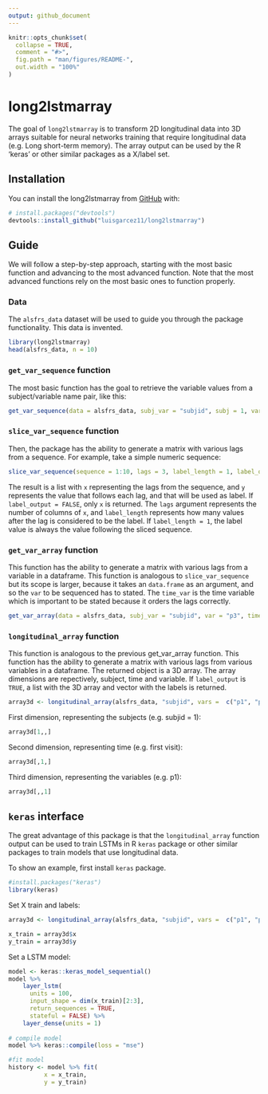 ```yaml
---
output: github_document
---
```


<!-- README.md is generated from README.Rmd. Please edit that file -->

```r
knitr::opts_chunk$set(
  collapse = TRUE,
  comment = "#>",
  fig.path = "man/figures/README-",
  out.width = "100%"
)
```

# long2lstmarray

<!-- badges: start -->

<!-- badges: end -->

The goal of `long2lstmarray` is to transform 2D longitudinal data into 3D arrays suitable for neural networks training that require longitudinal data (e.g. Long short-term memory). The array output can be used by the R 'keras' or other similar packages as a X/label set.

## Installation

You can install the long2lstmarray from [GitHub](https://github.com/) with:

``` r
# install.packages("devtools")
devtools::install_github("luisgarcez11/long2lstmarray")
```

## Guide

We will follow a step-by-step approach, starting with the most basic function and advancing to the most advanced function. Note that the most advanced functions rely on the most basic ones to function properly.

### Data

The `alsfrs_data` dataset will be used to guide you through the package functionality. This data is invented.

```r
library(long2lstmarray)
head(alsfrs_data, n = 10)
```

### `get_var_sequence` function

The most basic function has the goal to retrieve the variable values from a subject/variable name pair, like this:

```r
get_var_sequence(data = alsfrs_data, subj_var = "subjid", subj = 1, var = "p1")
```

### `slice_var_sequence` function

Then, the package has the ability to generate a matrix with various lags from a sequence. For example, take a simple numeric sequence:

```r
slice_var_sequence(sequence = 1:10, lags = 3, label_length = 1, label_output = TRUE)
```

The result is a list with `x` representing the lags from the sequence, and `y` represents the value that follows each lag, and that will be used as label. If `label_output = FALSE`, only `x` is returned. The `lags` argument represents the number of columns of `x`, and `label_length` represents how many values after the lag is considered to be the label. If `label_length = 1`, the label value is always the value following the sliced sequence.

### `get_var_array` function

This function has the ability to generate a matrix with various lags from a variable in a dataframe. This function is analogous to `slice_var_sequence` but its scope is larger, because it takes an `data.frame` as an argument, and so the `var` to be sequenced has to stated. The `time_var` is the time variable which is important to be stated because it orders the lags correctly.

```r
get_var_array(data = alsfrs_data, subj_var = "subjid", var = "p3", time_var = "visdy", lags = 5, label_length = 1, label_output = TRUE)
```

### `longitudinal_array` function

This function is analogous to the previous get_var_array function. This function has the ability to generate a matrix with various lags from various variables in a dataframe. The returned object is a 3D array. The array dimensions are repectively, subject, time and variable. If `label_output` is `TRUE`, a list with the 3D array and vector with the labels is returned.

```r
array3d <- longitudinal_array(alsfrs_data, "subjid", vars =  c("p1", "p2", "p3"), time_var =  "visdy", lags = 3, label_output = FALSE)
```

First dimension, representing the subjects (e.g. subjid = 1):
```r
array3d[1,,]
```

Second dimension, representing time (e.g. first visit):
```r
array3d[,1,]
```

Third dimension, representing the variables (e.g. p1):
```r
array3d[,,1] 
```


## `keras` interface

The great advantage of this package is that the `longitudinal_array` function output can be used to train LSTMs in R `keras` package or other similar packages to train models that use longitudinal data.

To show an example, first install `keras` package.
```r
#install.packages("keras")
library(keras)
```

Set X train and labels:
```r
array3d <- longitudinal_array(alsfrs_data, "subjid", vars =  c("p1", "p2", "p3"), label_var = "p4", time_var =  "visdy", lags = 3, label_output = TRUE)

x_train = array3d$x
y_train = array3d$y
```

Set a LSTM model:
```r
model <- keras::keras_model_sequential()
model %>%
    layer_lstm(
      units = 100,
      input_shape = dim(x_train)[2:3],
      return_sequences = TRUE,
      stateful = FALSE) %>%
    layer_dense(units = 1)
        
# compile model
model %>% keras::compile(loss = "mse")

#fit model
history <- model %>% fit(
          x = x_train,
          y = y_train)
    
```




